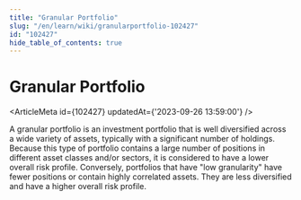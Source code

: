 ```yaml
---
title: "Granular Portfolio"
slug: "/en/learn/wiki/granularportfolio-102427"
id: "102427"
hide_table_of_contents: true
---
```



# Granular Portfolio

<ArticleMeta id={102427} updatedAt={'2023-09-26 13:59:00'} />
<div className='border-solid border-b border-t-0 my-4 border-[var(--ifm-color-gray-300)]' />

A granular portfolio is an investment portfolio that is well diversified across a wide variety of assets, typically with a significant number of holdings. Because this type of portfolio contains a large number of positions in different asset classes and/or sectors, it is considered to have a lower overall risk profile. Conversely, portfolios that have "low granularity" have fewer positions or contain highly correlated assets. They are less diversified and have a higher overall risk profile.
